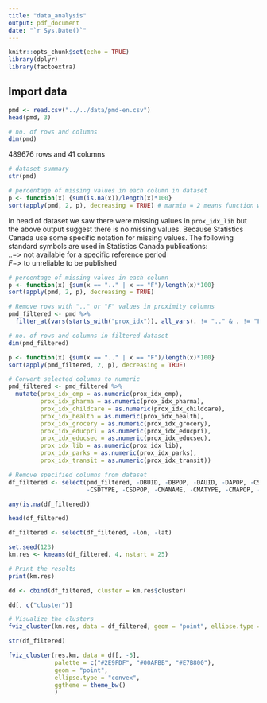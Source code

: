 ```yaml
---
title: "data_analysis"
output: pdf_document
date: "`r Sys.Date()`"
---
```


```r
knitr::opts_chunk$set(echo = TRUE)
library(dplyr)
library(factoextra)
```

## Import data

```r
pmd <- read.csv("../../data/pmd-en.csv")
head(pmd, 3)
```

```r
# no. of rows and columns
dim(pmd)
```

489676 rows and 41 columns

```r
# dataset summary
str(pmd)
```


```r
# percentage of missing values in each column in dataset
p <- function(x) {sum(is.na(x))/length(x)*100}
sort(apply(pmd, 2, p), decreasing = TRUE) # marmin = 2 means function will be applied in each column 
```

In head of dataset we saw there were missing values in `prox_idx_lib` but the above output suggest there is no missing values. Because Statistics Canada use some specific notation for missing values. The following standard symbols are used in Statistics Canada publications:  
$.. ->$ not available for a specific reference period  
$F ->$ to unreliable to be published

```r
# percentage of missing values in each column
p <- function(x) {sum(x == ".." | x == "F")/length(x)*100}
sort(apply(pmd, 2, p), decreasing = TRUE)
```

```r
# Remove rows with ".." or "F" values in proximity columns
pmd_filtered <- pmd %>%
  filter_at(vars(starts_with("prox_idx")), all_vars(. != ".." & . != "F"))
```

```r
# no. of rows and columns in filtered dataset
dim(pmd_filtered)
```


```r
p <- function(x) {sum(x == ".." | x == "F")/length(x)*100}
sort(apply(pmd_filtered, 2, p), decreasing = TRUE)
```

```r
# Convert selected columns to numeric
pmd_filtered <- pmd_filtered %>%
  mutate(prox_idx_emp = as.numeric(prox_idx_emp),
         prox_idx_pharma = as.numeric(prox_idx_pharma),
         prox_idx_childcare = as.numeric(prox_idx_childcare),
         prox_idx_health = as.numeric(prox_idx_health),
         prox_idx_grocery = as.numeric(prox_idx_grocery),
         prox_idx_educpri = as.numeric(prox_idx_educpri),
         prox_idx_educsec = as.numeric(prox_idx_educsec),
         prox_idx_lib = as.numeric(prox_idx_lib),
         prox_idx_parks = as.numeric(prox_idx_parks),
         prox_idx_transit = as.numeric(prox_idx_transit))
```

```r
# Remove specified columns from dataset
df_filtered <- select(pmd_filtered, -DBUID, -DBPOP, -DAUID, -DAPOP, -CSDUID, -CSDNAME, -CMAPUID,
                      -CSDTYPE, -CSDPOP, -CMANAME, -CMATYPE, -CMAPOP, -PRUID, -PRNAME, -PRPOP, -CMAUID, -in_db_emp, -in_db_pharma, -in_db_childcare, -in_db_health, -in_db_grocery, -in_db_educpri, -in_db_educsec, -in_db_lib, -in_db_parks, -in_db_transit, -transit_na, -amenity_dense, -suppressed)
```

```r
any(is.na(df_filtered))
```
```r
head(df_filtered)
```
```r
df_filtered <- select(df_filtered, -lon, -lat)
```

```r
set.seed(123)
km.res <- kmeans(df_filtered, 4, nstart = 25)
```

```r
# Print the results
print(km.res)
```

```r
dd <- cbind(df_filtered, cluster = km.res$cluster)
```

```r
dd[, c("cluster")]
```

```r
# Visualize the clusters
fviz_cluster(km.res, data = df_filtered, geom = "point", ellipse.type = "convex")
```

```r
str(df_filtered)
```


```r
fviz_cluster(res.km, data = df[, -5],
             palette = c("#2E9FDF", "#00AFBB", "#E7B800"), 
             geom = "point",
             ellipse.type = "convex", 
             ggtheme = theme_bw()
             )
```











